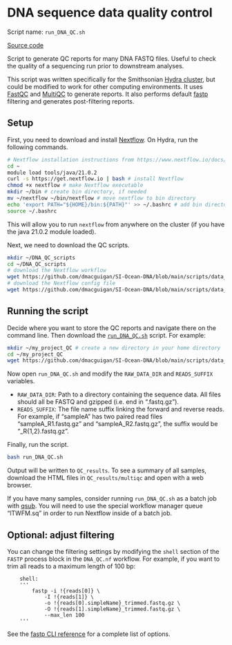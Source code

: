 # DNA sequence data quality control

Script name: `run_DNA_QC.sh`

[Source code](https://github.com/dmacguigan/SI-Ocean-DNA/blob/main/scripts/data_management/DNA_QC/run_DNA_QC.sh)

Script to generate QC reports for many DNA FASTQ files. Useful to check the quality of a sequencing run prior to downstream analyses. 

This script was written specifically for the Smithsonian [Hydra cluster](https://confluence.si.edu/display/HPC/High+Performance+Computing), but could be modified to work for other computing environments. It uses [FastQC](https://github.com/s-andrews/FastQC) and [MultiQC](https://github.com/MultiQC/MultiQC) to generate reports. It also performs default [fastp](https://github.com/OpenGene/fastp) filtering and generates post-filtering reports.

## Setup

First, you need to download and install [Nextflow](https://www.nextflow.io/docs/latest/index.html#). On Hydra, run the following commands.

```bash
# Nextflow installation instructions from https://www.nextflow.io/docs/latest/install.html
cd ~
module load tools/java/21.0.2
curl -s https://get.nextflow.io | bash # install Nextflow
chmod +x nextflow # make Nextflow executable
mkdir ~/bin # create bin directory, if needed
mv ~/nextflow ~/bin/nextflow # move nextflow to bin directory
echo 'export PATH="${HOME}/bin:${PATH}"' >> ~/.bashrc # add bin directory to PATH, in case it's not already there
source ~/.bashrc
```

This will allow you to run `nextflow` from anywhere on the cluster (if you have the java 21.0.2 module loaded).

Next, we need to download the QC scripts. 

```bash
mkdir ~/DNA_QC_scripts
cd ~/DNA_QC_scripts
# download the Nextflow workflow
wget https://github.com/dmacguigan/SI-Ocean-DNA/blob/main/scripts/data_management/DNA_QC/DNA_QC.nf
# download the Nextflow config file
wget https://github.com/dmacguigan/SI-Ocean-DNA/blob/main/scripts/data_management/DNA_QC/Hydra.nf.config
```

## Running the script

Decide where you want to store the QC reports and navigate there on the command line. Then download the [`run_DNA_QC.sh`](https://github.com/dmacguigan/SI-Ocean-DNA/blob/main/scripts/data_management/DNA_QC/run_DNA_QC.sh) script. For example:

```bash
mkdir ~/my_project_QC # create a new directory in your home directory
cd ~/my_project_QC 
wget https://github.com/dmacguigan/SI-Ocean-DNA/blob/main/scripts/data_management/DNA_QC/run_DNA_QC.sh
```

Now open `run_DNA_QC.sh` and modify the `RAW_DATA_DIR` and `READS_SUFFIX` variables.

- `RAW_DATA_DIR`: Path to a directory containing the sequence data. All files should all be FASTQ and gzipped (i.e. end in ".fastq.gz").
- `READS_SUFFIX`: The file name suffix linking the forward and reverse reads. For example, if "sampleA" has two paired read files "sampleA_R1.fastq.gz" and "sampleA_R2.fastq.gz", the suffix would be "_R{1,2}.fastq.gz". 

Finally, run the script.

```bash
bash run_DNA_QC.sh
```

Output will be written to `QC_results`. To see a summary of all samples, download the HTML files in `QC_results/multiqc` and open with a web browser.

If you have many samples, consider running `run_DNA_QC.sh` as a batch job with [qsub](https://hydra-7.si.edu/tools/QSubGen/). You will need to use the special workflow manager queue "lTWFM.sq" in order to run Nextflow inside of a batch job.

## Optional: adjust filtering

You can change the filtering settings by modifying the `shell` section of the `FASTP` process block in the `DNA_QC.nf` workflow. For example, if you want to trim all reads to a maximum length of 100 bp:

```
    shell:
    '''
        fastp -i !{reads[0]} \
            -I !{reads[1]} \
            -o !{reads[0].simpleName}_trimmed.fastq.gz \
            -O !{reads[1].simpleName}_trimmed.fastq.gz \
            --max_len 100
    '''
```

 See the [fastp CLI reference](https://github.com/OpenGene/fastp?tab=readme-ov-file#all-options) for a complete list of options. 


